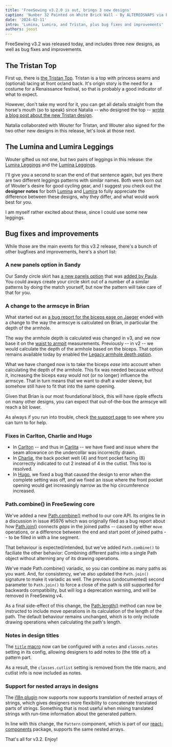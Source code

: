 ```yaml
---
title: 'FreeSewing v3.2.0 is out, brings 3 new designs'
caption: 'Number 32 Painted on White Brick Wall - By ALTEREDSNAPS via Pexels.com'
date: '2024-02-11'
intro: 'Lumina, Lumira, and Tristan, plus bug fixes and improvements'
authors: joost
---
```


FreeSewing v3.2 was released today, and includes three new designs, as well as
bug fixes and improvements.

<!-- truncate -->

## The Tristan Top

First up, there is [the Tristan Top](/designs/tristan). Tristan is a top with
princess seams and (optional) lacing at front or/and back. It's origin story is
the need for a costume for a Renaissance festival, so that is probably a good
indicator of what to expect.

However, don't take my word for it, you can get
all details straight from the horse's mouth (so to speak) since Natalia -- who
designed the top -- [wrote a blog post about the new Tristan
design](/blog/our-newest-design-is-the-tristan-top).

Natalia collaborated with Wouter for Tristan, and Wouter also signed for the
two other new designs in this release, let's look at those next.

## The Lumina and Lumira Leggings

Wouter gifted us not one, but two pairs of leggings in this release: the
[Lumira Leggings](/designs/lumira) and the [Lumina Leggings](/designs/lumina).

I'll give you a second to scan the end of that sentence again, but yes there
are two different leggings patterns with similar names. Both were born out of
Wouter's desire for good cycling gear, and I suggest you check out the
**designer notes** for both [Lumina](/designs/lumina#notes) and
[Lumira](/designs/lumira#notes) to fully appreciate the difference between
these designs, why they differ, and what would work best for you.

I am myself rather excited about these, since I could use some new leggings.

## Bug fixes and improvements

While those are the main events for this v3.2 release, there's a bunch of other
bugfixes and improvements, here's a short list:

### A new panels option in Sandy

Our Sandy circle skirt has [a new panels
option](/docs/designs/sandy/options/panels) that was [added by
Paula](https://github.com/freesewing/freesewing/pull/5861). You could aways
create your circle skirt out of a number of a similar patterns by doing the
match yourself, but now the pattern will take care of that for you.

### A change to the armscye in Brian

What started out as [a bug report for the biceps ease on
Jaeger](https://github.com/freesewing/freesewing/issues/5999) ended with a
change to the way the armscye is calculated on Brian, in particular the depth
of the armhole.

The way the armhole depth is calculated was changed in v3, and we now base it
on the [waist to
armpit](https://freesewing.org/docs/measurements/waisttoarmpit) measurements.
Previously -- in v2 -- we would calculate the depth of the armhole based on the
biceps. That option remains available today by enabled the [Legacy armhole
depth
option](https://freesewing.org/docs/designs/brian/options/legacyarmholedepth).

What we have changed now is to take the biceps _ease_ into account when
calculating the depth of the armhole. This fix was needed because without it,
increasing the biceps easy would not (or no longer) influence the armscye. That
in turn means that we want to draft a wider sleeve, but somehow still have to
fit that into the same opening.

Given that Brian is our most foundational block, this will have ripple effects
on many other designs, you can expect that out-of-the-box the armscye will
reach a bit lower.

As always if you run into trouble, check [the support page](/support) to see
where you can turn to for help.

### Fixes in Carlton, Charlie and Hugo

- In [Carlton](/designs/carlton) -- and thus in [Carlita](/designs/carlita) --
  we have fixed and issue where the seam allowance on the undercollar was
  incorrectly drawn.
- In [Charlie](/designs/charlie), the back pocket welt (4) and front pocket
  facing (8) incorrectly indicated to cut 2 instead of 4 in the cutlist. This
  too is resolved.
- In [Hugo](/designs/hugo), we fixed a bug that caused the design to error when
  the complete setting was off, and we fixed an issue where the front pocket
  opening would get increasingly narrow as the hip circumference increased.

### Path.combine() in FreeSewing core

We've added a new
[Path.combine()](https://freesewing.dev/reference/api/path/combine) method to
our core API. Its origins lie in a discussion in issue #5976 which was
originally filed as a bug report about how
[Path.join()](https://freesewing.dev/reference/api/path/join) connects _gaps_
in the joined paths -- caused by either `move` operations, or a difference
between the end and start point of joined paths -- to be filled in with a line
segment.

That behaviour is expected/intended, but we've added `Path.combine()` to
faciliate the other behavior: Combining different paths into a single Path
object without alterning any of its drawing operations.

We've made Path.combine() variadic, so you can combine as many paths as you
want. And, for consistency, we've also updated the `Path.join()` signature to
make it variadic as well. The previous (undocumented) second parameter to
`Path.join()` to force a close of the path is still supported for backwards
compatibility, but will log a deprecation warning, and will be removed in
FreeSewing v4.

As a final side-effect of this change, the
[Path.length()](https://freesewing.dev/reference/api/path/length) method can
now be instructed to include move operations in its calculation of the length
of the path. The default behaviour remains unchanged, which is to only
include drawing operations when calculating the path's length.

### Notes in design titles

The [`title` macro](https://freesewing.dev/reference/macros/title) now can be
configured with a `notes` and `classes.notes` setting in its config, allowing
designers to add notes to (the title of) a pattern part.

As a result, the `classes.cutlist` setting is removed from the title macro, and
cutlist info is now included as notes.

### Support for nested arrays in designs

The [i18n plugin](https://freesewing.dev/reference/plugins/i18n) now supports
now supports translation of nested arrays of strings, which gives designers
more flexibility to concatenate translated parts of strings. Something that is
most useful when mixing translated strings with run-time information about the
generated pattern.

In line with this change, the `Pattern` component, which is part of our
[react-components](https://freesewing.dev/reference/packages/react-components)
package, supports the same nested arrays.

That's all for v3.2. Enjoy!
